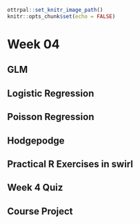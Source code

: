 ```r
ottrpal::set_knitr_image_path()
knitr::opts_chunk$set(echo = FALSE)
```

# Week 04

## GLM

## Logistic Regression


## Poisson Regression


## Hodgepodge

## Practical R Exercises in swirl


## Week 4 Quiz

## Course Project
